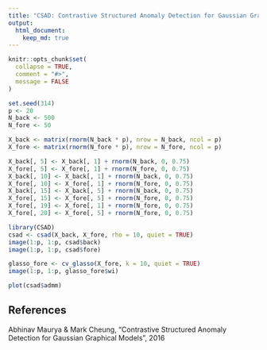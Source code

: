 ```yaml
---
title: "CSAD: Contrastive Structured Anomaly Detection for Gaussian Graphical Models"
output: 
  html_document:
    keep_md: true
---
```


```r
knitr::opts_chunk$set(
  collapse = TRUE,
  comment = "#>",
  message = FALSE
)
```

```r
set.seed(314)
p <- 20
N_back <- 500
N_fore <- 50

X_back <- matrix(rnorm(N_back * p), nrow = N_back, ncol = p)
X_fore <- matrix(rnorm(N_fore * p), nrow = N_fore, ncol = p)

X_back[, 5] <- X_back[, 1] + rnorm(N_back, 0, 0.75)
X_fore[, 5] <- X_fore[, 1] + rnorm(N_fore, 0, 0.75)
X_back[, 10] <- X_back[, 1] + rnorm(N_back, 0, 0.75)
X_fore[, 10] <- X_fore[, 1] + rnorm(N_fore, 0, 0.75)
X_back[, 15] <- X_back[, 5] + rnorm(N_back, 0, 0.75)
X_fore[, 15] <- X_fore[, 5] + rnorm(N_fore, 0, 0.75)
X_fore[, 19] <- X_fore[, 1] + rnorm(N_fore, 0, 0.75)
X_fore[, 20] <- X_fore[, 5] + rnorm(N_fore, 0, 0.75)
```

```r
library(CSAD)
csad <- csad(X_back, X_fore, rho = 10, quiet = TRUE)
image(1:p, 1:p, csad$back)
image(1:p, 1:p, csad$fore)
```

```r
glasso_fore <- cv_glasso(X_fore, k = 10, quiet = TRUE)
image(1:p, 1:p, glasso_fore$wi)
```

```r
plot(csad$admm)
```

## References

Abhinav Maurya & Mark Cheung, "Contrastive Structured Anomaly Detection for Gaussian Graphical Models", 2016

